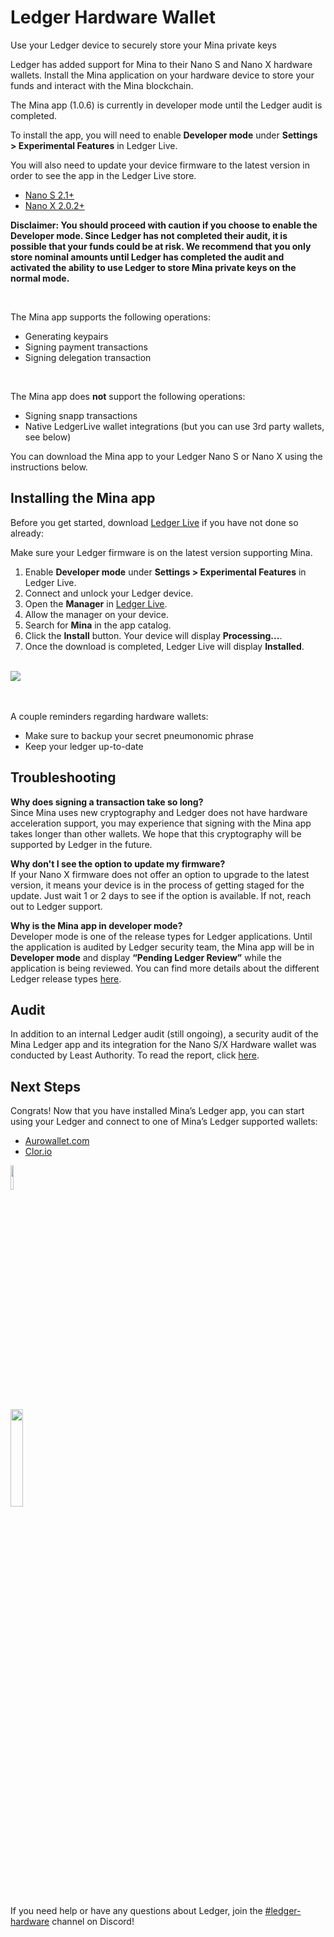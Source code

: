 
# Ledger Hardware Wallet
Use your Ledger device to securely store your Mina private keys

Ledger has added support for Mina to their Nano S and Nano X hardware wallets. Install the Mina application on your hardware device to store your funds and interact with the Mina blockchain.

<Alert kind="warning">

The Mina app (1.0.6) is currently in developer mode until the Ledger audit is completed.
<br /> 

To install the app, you will need to enable **Developer mode** under **Settings > Experimental Features** in Ledger Live.
<br /> 

You will also need to update your device firmware to the latest version in order to see the app in the Ledger Live store.
- [Nano S 2.1+](https://support.ledger.com/hc/en-us/articles/360002731113-Update-Ledger-Nano-S-firmware?docs=true)
- [Nano X 2.0.2+](https://support.ledger.com/hc/en-us/articles/360013349800-Update-Ledger-Nano-X-firmware?docs=true)

**Disclaimer: You should proceed with caution if you choose to enable the Developer mode. Since Ledger has not completed their audit, it is possible that your funds could be at risk. We recommend that you only store nominal amounts until Ledger has completed the audit and activated the ability to use Ledger to store Mina private keys on the normal mode.**

</Alert>
<br />

The Mina app supports the following operations:
- Generating keypairs
- Signing payment transactions
- Signing delegation transaction

<br />

The Mina app does **not** support the following operations: 
- Signing snapp transactions
- Native LedgerLive wallet integrations (but you can use 3rd party wallets, see below)

You can download the Mina app to your Ledger Nano S or Nano X using the instructions below.

## Installing the Mina app

Before you get started, download [Ledger Live](https://www.ledger.com/ledger-live/download) if you have not done so already:

Make sure your Ledger firmware is on the latest version supporting Mina.
1. Enable **Developer mode** under **Settings > Experimental Features** in Ledger Live.
2. Connect and unlock your Ledger device.
3. Open the **Manager** in [Ledger Live](https://support.ledger.com/hc/en-us/articles/4404382258961?docs=true).
4. Allow the manager on your device.
5. Search for **Mina** in the app catalog.
6. Click the **Install** button. Your device will display **Processing...**. 
7. Once the download is completed, Ledger Live will display **Installed**.

<br />

<img src="/static/img/docs-images/ledgerlive.png" />

<br />
<br />
<br />
<Alert kind="tip">

A couple reminders regarding hardware wallets:
- Make sure to backup your secret pneumonomic phrase
- Keep your ledger up-to-date

</Alert>

## Troubleshooting

**Why does signing a transaction take so long?** <br />
Since Mina uses new cryptography and Ledger does not have hardware acceleration support, you may experience that signing with the Mina app takes longer than other wallets. We hope that this cryptography will be supported by Ledger in the future.

**Why don't I see the option to update my firmware?** <br />
If your Nano X firmware does not offer an option to upgrade to the latest version, it means your device is in the process of getting staged for the update. Just wait 1 or 2 days to see if the option is available. If not, reach out to Ledger support.

**Why is the Mina app in developer mode?** <br />
Developer mode is one of the release types for Ledger applications. Until the application is audited by Ledger security team, the Mina app will be in **Developer mode** and display **“Pending Ledger Review”** while the application is being reviewed. 
You can find more details about the different Ledger release types [here](https://developers.ledger.com/docs/nano-app/publish-introduction/).​​


## Audit

In addition to an internal Ledger audit (still ongoing), a security audit of the Mina Ledger app and its integration for the Nano S/X Hardware wallet was conducted by Least Authority. To read the report, click [here](https://leastauthority.com/blog/audit-of-mina-ledger-application-for-o1-labs/).

## Next Steps

Congrats! Now that you have installed Mina’s Ledger app, you can start using your Ledger and connect to one of Mina’s Ledger supported wallets: 
- [Aurowallet.com](https://www.aurowallet.com/) 
- [Clor.io](https://clor.io/) 
<img src="/static/img/docs-images/auro.png" width="10%"/> 
<br />
<img src="/static/img/docs-images/clorio.png" width="20%"/>

<br />

If you need help or have any questions about Ledger, join the [​​#ledger-hardware](https://discord.gg/REdn3vrb) channel on Discord!
